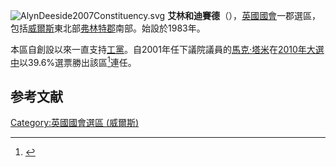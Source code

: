 [[File:AlynDeeside2007Constituency.svg|right]]
'''艾林和迪賽德'''（{{lang-en|Alyn and Deeside}}），[[英國|英國]][[英國國會|國會]]一郡選區，包括[[威爾斯|威爾斯]]東北部[[弗林特郡|弗林特郡]]南部。始設於1983年。

本區自創設以來一直支持[[工黨_(英國)|工黨]]。自2001年任下議院議員的[[馬克·塔米|馬克·塔米]]在[[2010年英國大選|2010年大選中]]以39.6%選票勝出該區<ref name="">{{cite news|publisher=[[英國廣播公司|英國廣播公司]]
|date=2010年5月7日
|title=Election 2010/Constituency/Alyn and Deeside
|url=http://news.bbc.co.uk/1/shared/election2010/results/constituency/w03.stm
}}</ref>連任。

==参考文献==
<div class="references-small">
<references></references>
</div>

{{DEFAULTSORT:Alyn and Deeside (UK Parliament constituency)}}
[[Category:英國國會選區_(威爾斯)|Category:英國國會選區 (威爾斯)]]